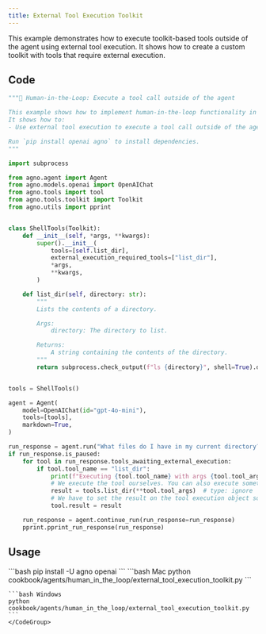 ```yaml
---
title: External Tool Execution Toolkit
---
```


This example demonstrates how to execute toolkit-based tools outside of the agent using external tool execution. It shows how to create a custom toolkit with tools that require external execution.

## Code

```python cookbook/agents/human_in_the_loop/external_tool_execution_toolkit.py
"""🤝 Human-in-the-Loop: Execute a tool call outside of the agent

This example shows how to implement human-in-the-loop functionality in your Agno tools.
It shows how to:
- Use external tool execution to execute a tool call outside of the agent

Run `pip install openai agno` to install dependencies.
"""

import subprocess

from agno.agent import Agent
from agno.models.openai import OpenAIChat
from agno.tools import tool
from agno.tools.toolkit import Toolkit
from agno.utils import pprint


class ShellTools(Toolkit):
    def __init__(self, *args, **kwargs):
        super().__init__(
            tools=[self.list_dir],
            external_execution_required_tools=["list_dir"],
            *args,
            **kwargs,
        )

    def list_dir(self, directory: str):
        """
        Lists the contents of a directory.

        Args:
            directory: The directory to list.

        Returns:
            A string containing the contents of the directory.
        """
        return subprocess.check_output(f"ls {directory}", shell=True).decode("utf-8")


tools = ShellTools()

agent = Agent(
    model=OpenAIChat(id="gpt-4o-mini"),
    tools=[tools],
    markdown=True,
)

run_response = agent.run("What files do I have in my current directory?")
if run_response.is_paused:
    for tool in run_response.tools_awaiting_external_execution:
        if tool.tool_name == "list_dir":
            print(f"Executing {tool.tool_name} with args {tool.tool_args} externally")
            # We execute the tool ourselves. You can also execute something completely external here.
            result = tools.list_dir(**tool.tool_args)  # type: ignore
            # We have to set the result on the tool execution object so that the agent can continue
            tool.result = result

    run_response = agent.continue_run(run_response=run_response)
    pprint.pprint_run_response(run_response)
```

## Usage

<Steps>
  <Snippet file="create-venv-step.mdx" />

  <Step title="Install libraries">
    ```bash
    pip install -U agno openai
    ```
  </Step>

  <Step title="Run Agent">
    <CodeGroup>
    ```bash Mac
    python cookbook/agents/human_in_the_loop/external_tool_execution_toolkit.py
    ```
    
    ```bash Windows  
    python cookbook/agents/human_in_the_loop/external_tool_execution_toolkit.py
    ```
    </CodeGroup>
  </Step>
</Steps>